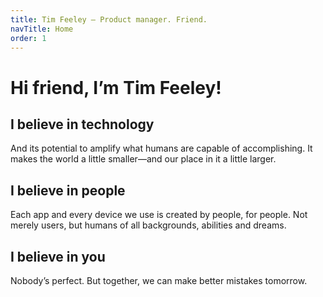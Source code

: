 ```yaml
---
title: Tim Feeley — Product manager. Friend.
navTitle: Home
order: 1
---
```


<Selfie width="150" className="pt-4" />

# Hi friend, I’m Tim Feeley!

## I believe in technology

And its potential to amplify what humans are capable of accomplishing. It makes
the world a little smaller—and our place in it a little larger.

## I believe in people

Each app and every device we use is created by people, for people. Not merely
users, but humans of all backgrounds, abilities and dreams.

## I believe in you

Nobody’s perfect. But together, we can make better mistakes tomorrow.
